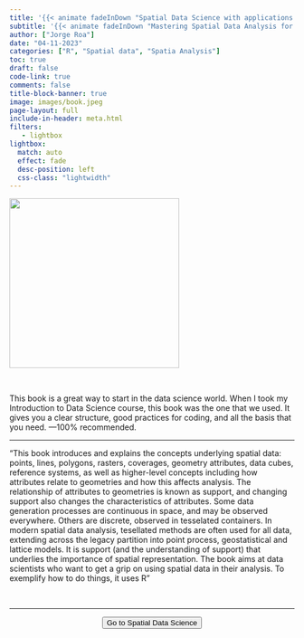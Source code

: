 ```yaml
---
title: '{{< animate fadeInDown "Spatial Data Science with applications in R"delay=.6s >}}'
subtitle: '{{< animate fadeInDown "Mastering Spatial Data Analysis for Data analysts and Data Scientists: Essential Concepts, Techniques, and R-based Applications"delay=.6s >}}'
author: ["Jorge Roa"]
date: "04-11-2023"
categories: ["R", "Spatial data", "Spatia Analysis"]
toc: true
draft: false
code-link: true
comments: false
title-block-banner: true
image: images/book.jpeg
page-layout: full
include-in-header: meta.html
filters:
   - lightbox
lightbox: 
  match: auto
  effect: fade
  desc-position: left
  css-class: "lightwidth"
---
```


![](images/book.jpeg){fig-align="center" width="300"}

</br>

This book is a great way to start in the data science world. When I took my Introduction to Data Science course, this book was the one that we used. It gives you a clear structure, good practices for coding, and all the basis that you need. —100% recommended.


<hr class="sep-2" />

"This book introduces and explains the concepts underlying spatial data: points, lines, polygons, rasters, coverages, geometry attributes, data cubes, reference systems, as well as higher-level concepts including how attributes relate to geometries and how this affects analysis. The relationship of attributes to geometries is known as support, and changing support also changes the characteristics of attributes. Some data generation processes are continuous in space, and may be observed everywhere. Others are discrete, observed in tesselated containers. In modern spatial data analysis, tesellated methods are often used for all data, extending across the legacy partition into point process, geostatistical and lattice models. It is support (and the understanding of support) that underlies the importance of spatial representation. The book aims at data scientists who want to get a grip on using spatial data in their analysis. To exemplify how to do things, it uses R"

</br>



<hr class="sep-2" />

<center>
<form action="https://r-spatial.org/book/">
<button class="btn-hover color-9" target="_blank">
Go to Spatial Data Science
</button>
</form>
</center>

